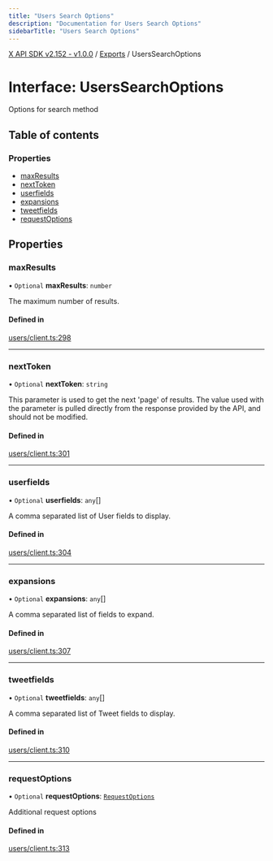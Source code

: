 ```yaml
---
title: "Users Search Options"
description: "Documentation for Users Search Options"
sidebarTitle: "Users Search Options"
---
```


[X API SDK v2.152 - v1.0.0](../README.md) / [Exports](../modules.md) / UsersSearchOptions

# Interface: UsersSearchOptions

Options for search method

## Table of contents

### Properties

- [maxResults](UsersSearchOptions.md#maxresults)
- [nextToken](UsersSearchOptions.md#nexttoken)
- [userfields](UsersSearchOptions.md#userfields)
- [expansions](UsersSearchOptions.md#expansions)
- [tweetfields](UsersSearchOptions.md#tweetfields)
- [requestOptions](UsersSearchOptions.md#requestoptions)

## Properties

### maxResults

• `Optional` **maxResults**: `number`

The maximum number of results.

#### Defined in

[users/client.ts:298](https://github.com/xdevplatform/xdk/blob/ad4172ef5f68f089e0f077a190b271016dd35bf7/xdk/typescript/src/users/client.ts#L298)

___

### nextToken

• `Optional` **nextToken**: `string`

This parameter is used to get the next 'page' of results. The value used with the parameter is pulled directly from the response provided by the API, and should not be modified.

#### Defined in

[users/client.ts:301](https://github.com/xdevplatform/xdk/blob/ad4172ef5f68f089e0f077a190b271016dd35bf7/xdk/typescript/src/users/client.ts#L301)

___

### userfields

• `Optional` **userfields**: `any`[]

A comma separated list of User fields to display.

#### Defined in

[users/client.ts:304](https://github.com/xdevplatform/xdk/blob/ad4172ef5f68f089e0f077a190b271016dd35bf7/xdk/typescript/src/users/client.ts#L304)

___

### expansions

• `Optional` **expansions**: `any`[]

A comma separated list of fields to expand.

#### Defined in

[users/client.ts:307](https://github.com/xdevplatform/xdk/blob/ad4172ef5f68f089e0f077a190b271016dd35bf7/xdk/typescript/src/users/client.ts#L307)

___

### tweetfields

• `Optional` **tweetfields**: `any`[]

A comma separated list of Tweet fields to display.

#### Defined in

[users/client.ts:310](https://github.com/xdevplatform/xdk/blob/ad4172ef5f68f089e0f077a190b271016dd35bf7/xdk/typescript/src/users/client.ts#L310)

___

### requestOptions

• `Optional` **requestOptions**: [`RequestOptions`](RequestOptions.md)

Additional request options

#### Defined in

[users/client.ts:313](https://github.com/xdevplatform/xdk/blob/ad4172ef5f68f089e0f077a190b271016dd35bf7/xdk/typescript/src/users/client.ts#L313)
